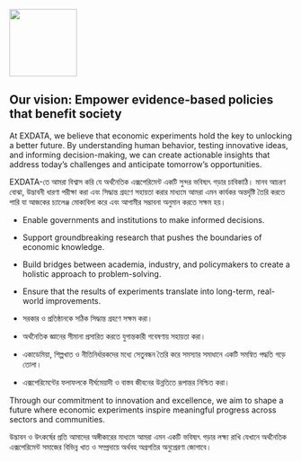 ![](images/logo.jpg){width="120"}

## Our vision: Empower evidence-based policies that benefit society

At EXDATA, we believe that economic experiments hold the key to unlocking a better future. By understanding human behavior, testing innovative ideas, and informing decision-making, we can create actionable insights that address today’s challenges and anticipate tomorrow’s opportunities.

EXDATA-তে আমরা বিশ্বাস করি যে অর্থনৈতিক এক্সপেরিমেন্ট একটি সুন্দর ভবিষ্যৎ গড়ার চাবিকাঠি। মানব আচরণ বোঝা, উদ্ভাবনী ধারণা পরীক্ষা করা এবং সিদ্ধান্ত গ্রহণে সহায়তা করার মাধ্যমে আমরা এমন কার্যকর অন্তর্দৃষ্টি তৈরি করতে পারি যা আজকের চ্যালেঞ্জ মোকাবিলা করে এবং আগামীর সম্ভাবনা অনুমান করতে সক্ষম হয়।

-   Enable governments and institutions to make informed decisions.

-   Support groundbreaking research that pushes the boundaries of economic knowledge.

-   Build bridges between academia, industry, and policymakers to create a holistic approach to problem-solving.

-   Ensure that the results of experiments translate into long-term, real-world improvements.

-   সরকার ও প্রতিষ্ঠানকে সঠিক সিদ্ধান্ত গ্রহণে সক্ষম করা।

-   অর্থনৈতিক জ্ঞানের সীমানা প্রসারিত করতে যুগান্তকারী গবেষণায় সহায়তা করা।

-   একাডেমিয়া, শিল্পখাত ও নীতিনির্ধারকদের মধ্যে সেতুবন্ধন তৈরি করে সমস্যার সমাধানে একটি সমন্বিত পদ্ধতি গড়ে তোলা।

-   এক্সপেরিমেন্টের ফলাফলকে দীর্ঘমেয়াদী ও বাস্তব জীবনের উন্নতিতে রূপান্তর নিশ্চিত করা।

Through our commitment to innovation and excellence, we aim to shape a future where economic experiments inspire meaningful progress across sectors and communities.

উদ্ভাবন ও উৎকর্ষের প্রতি আমাদের অঙ্গীকারের মাধ্যমে আমরা এমন একটি ভবিষ্যৎ গড়ার লক্ষ্য রাখি যেখানে অর্থনৈতিক এক্সপেরিমেন্ট সমাজের বিভিন্ন খাত ও সম্প্রদায়ে অর্থবহ অগ্রগতির অনুপ্রেরণা জোগাবে।
